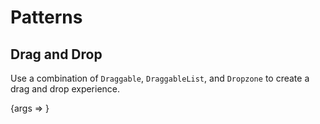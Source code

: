 
<Meta title="Packages/Drag-Drop/[patterns]" />

# Patterns

## Drag and Drop

Use a combination of `Draggable`, `DraggableList`, and `Dropzone` to create a
drag and drop experience.

<Canvas>
  <Story
    name="Drag and drop"
    args={{
      columns,
      hasDropIndicator: true,
      hasPlaceholder: true,
      isCompact: false,
      isHorizontal: false
    }}
    argTypes={{
      columns: { table: { category: 'Story' } },
      hasDropIndicator: { table: { category: 'Story' } },
      hasPlaceholder: { table: { category: 'Story' } },
      isCompact: { table: { category: 'Story' } },
      isHorizontal: { type: {}, table: { category: 'Story' } }
    }}
  >
    {args => <DragAndDropStory {...args} />}
  </Story>
</Canvas>
